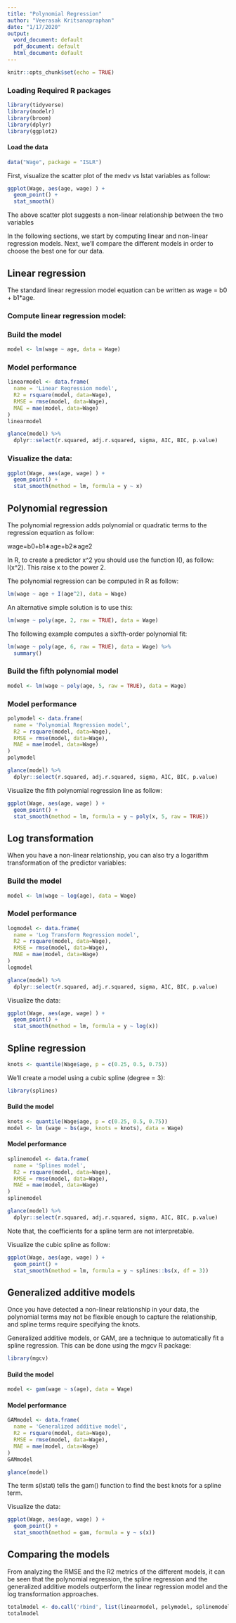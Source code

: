 ```yaml
---
title: "Polynomial Regression"
author: "Veerasak Kritsanapraphan"
date: "1/17/2020"
output:
  word_document: default
  pdf_document: default
  html_document: default
---
```


```r
knitr::opts_chunk$set(echo = TRUE)
```

### Loading Required R packages

```r
library(tidyverse)
library(modelr)
library(broom)
library(dplyr)
library(ggplot2)
```

#### Load the data
```r
data("Wage", package = "ISLR")
```

First, visualize the scatter plot of the medv vs lstat variables as follow:

```r
ggplot(Wage, aes(age, wage) ) +
  geom_point() +
  stat_smooth()
```

The above scatter plot suggests a non-linear relationship between the two variables

In the following sections, we start by computing linear and non-linear regression models. Next, we’ll compare the different models in order to choose the best one for our data.

## Linear regression
The standard linear regression model equation can be written as wage = b0 + b1*age.

### Compute linear regression model:

### Build the model
```r
model <- lm(wage ~ age, data = Wage)
```

### Model performance
```r
linearmodel <- data.frame(
  name = 'Linear Regression model',
  R2 = rsquare(model, data=Wage),
  RMSE = rmse(model, data=Wage),
  MAE = mae(model, data=Wage)
)
linearmodel
```

```r
glance(model) %>%
  dplyr::select(r.squared, adj.r.squared, sigma, AIC, BIC, p.value)
```

### Visualize the data:

```r

ggplot(Wage, aes(age, wage) ) +
  geom_point() +
  stat_smooth(method = lm, formula = y ~ x)
```

## Polynomial regression
The polynomial regression adds polynomial or quadratic terms to the regression equation as follow:

wage=b0+b1∗age+b2∗age2

In R, to create a predictor x^2 you should use the function I(), as follow: I(x^2). This raise x to the power 2.

The polynomial regression can be computed in R as follow:

```r
lm(wage ~ age + I(age^2), data = Wage)
```

An alternative simple solution is to use this:

```r
lm(wage ~ poly(age, 2, raw = TRUE), data = Wage)
```

The following example computes a sixfth-order polynomial fit:

```r
lm(wage ~ poly(age, 6, raw = TRUE), data = Wage) %>%
  summary()
```

### Build the fifth polynomial model

```r
model <- lm(wage ~ poly(age, 5, raw = TRUE), data = Wage)
```

### Model performance
```r
polymodel <- data.frame(
  name = 'Polynomial Regression model',
  R2 = rsquare(model, data=Wage),
  RMSE = rmse(model, data=Wage),
  MAE = mae(model, data=Wage)
)
polymodel
```

```r
glance(model) %>%
  dplyr::select(r.squared, adj.r.squared, sigma, AIC, BIC, p.value)
```

Visualize the fith polynomial regression line as follow:

```r
ggplot(Wage, aes(age, wage) ) +
  geom_point() +
  stat_smooth(method = lm, formula = y ~ poly(x, 5, raw = TRUE))
```

## Log transformation
When you have a non-linear relationship, you can also try a logarithm transformation of the predictor variables:

### Build the model
```r
model <- lm(wage ~ log(age), data = Wage)
```

### Model performance
```r
logmodel <- data.frame(
  name = 'Log Transform Regression model',
  R2 = rsquare(model, data=Wage),
  RMSE = rmse(model, data=Wage),
  MAE = mae(model, data=Wage)
)
logmodel
```

```r
glance(model) %>%
  dplyr::select(r.squared, adj.r.squared, sigma, AIC, BIC, p.value)
```

Visualize the data:
```r
ggplot(Wage, aes(age, wage) ) +
  geom_point() +
  stat_smooth(method = lm, formula = y ~ log(x))
```

## Spline regression


```r
knots <- quantile(Wage$age, p = c(0.25, 0.5, 0.75))
```

We’ll create a model using a cubic spline (degree = 3):

```r
library(splines)
```
#### Build the model
```r
knots <- quantile(Wage$age, p = c(0.25, 0.5, 0.75))
model <- lm (wage ~ bs(age, knots = knots), data = Wage)
```

#### Model performance
```r
splinemodel <- data.frame(
  name = 'Splines model',
  R2 = rsquare(model, data=Wage),
  RMSE = rmse(model, data=Wage),
  MAE = mae(model, data=Wage)
)
splinemodel
```

```r
glance(model) %>%
  dplyr::select(r.squared, adj.r.squared, sigma, AIC, BIC, p.value)
```


Note that, the coefficients for a spline term are not interpretable.

Visualize the cubic spline as follow:

```r
ggplot(Wage, aes(age, wage) ) +
  geom_point() +
  stat_smooth(method = lm, formula = y ~ splines::bs(x, df = 3))
```

## Generalized additive models
Once you have detected a non-linear relationship in your data, the polynomial terms may not be flexible enough to capture the relationship, and spline terms require specifying the knots.

Generalized additive models, or GAM, are a technique to automatically fit a spline regression. This can be done using the mgcv R package:

```r
library(mgcv)
```

#### Build the model
```r
model <- gam(wage ~ s(age), data = Wage)
```

#### Model performance
```r
GAMmodel <- data.frame(
  name = 'Generalized additive model',
  R2 = rsquare(model, data=Wage),
  RMSE = rmse(model, data=Wage),
  MAE = mae(model, data=Wage)
)
GAMmodel
```

```r
glance(model) 
```

The term s(lstat) tells the gam() function to find the best knots for a spline term.

Visualize the data:

```r
ggplot(Wage, aes(age, wage) ) +
  geom_point() +
  stat_smooth(method = gam, formula = y ~ s(x))
```

## Comparing the models
From analyzing the RMSE and the R2 metrics of the different models, it can be seen that the polynomial regression, the spline regression and the generalized additive models outperform the linear regression model and the log transformation approaches.
```r
totalmodel <- do.call('rbind', list(linearmodel, polymodel, splinemodel, GAMmodel))
totalmodel
```